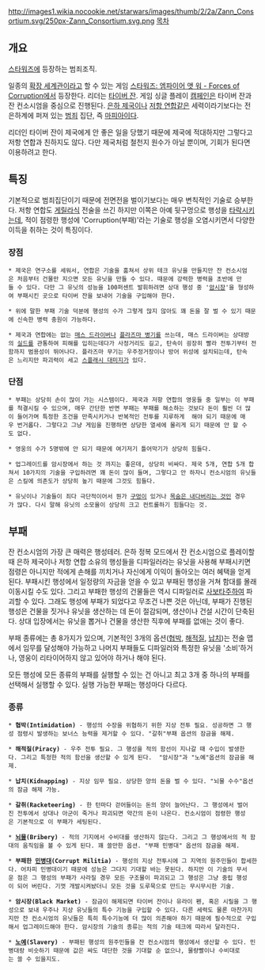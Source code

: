 http://images1.wikia.nocookie.net/starwars/images/thumb/2/2a/Zann_Consortium.svg/250px-Zann_Consortium.svg.png
[[목차]]

== 개요 ==
[[스타워즈]]에 등장하는 범죄조직.

일종의 [[확장 세계관]]이라고 할 수 있는 게임 [[스타워즈: 엠파이어 앳 워 - Forces of Corruption]]에서 등장한다. 리더는 [[타이버 잔]]. 게임 싱글 플레이 [[캠페인]]은 타이버 잔과 잔 컨소시엄을 중심으로 진행된다. [[은하 제국]]이나 [[저항 연합]]같은 세력이라기보다는 전 은하계에 퍼져 있는 [[범죄]] 집단, 즉 [[마피아]]이다.

리더인 타이버 잔이 제국에게 안 좋은 일을 당했기 때문에 제국에 적대하지만 그렇다고 저항 연합과 친하지도 않다. 다만 제국처럼 철천지 원수가 아닐 뿐이며, 기회가 된다면 이용하려고 한다.

== 특징 ==
기본적으로 범죄집단이기 때문에 전면전을 벌이기보다는 매우 변칙적인 기술로 승부한다. 저항 연합도 [[게릴라]]식 전술을 쓰긴 하지만 이쪽은 아예 뒷구멍으로 행성을 [[타락]]시키는데, 적이 점령한 행성에 'Corruption(부패)'라는 기술로 행성을 오염시키면서 다양한 이득을 취하는 것이 특징이다. 

=== 장점 ===
 * 제국은 연구소를 세워서, 연합은 기술을 훔쳐서 상위 테크 유닛을 만들지만 잔 컨소시엄은 처음부터 건물만 지으면 모든 유닛을 만들 수 있다. 때문에 강력한 병력을 초반에 만들 수 있다. 다만 그 유닛의 성능을 100퍼센트 발휘하려면 상대 행성 중 '[[암시장]]'을 형성하여 부패시킨 곳으로 타이버 잔을 보내어 기술을 구입해야 한다. 

 * 위에 말한 부패 기술 덕분에 행성의 수가 그렇게 많지 않아도 꽤 돈을 잘 벌 수 있기 때문에 신속한 병력 충원이 가능하다. 

 * 제국과 연합에는 없는 [[매스 드라이버]]나 [[플라즈마 병기]]를 쓰는데, 매스 드라이버는 상대방의 [[실드]]를 관통하여 피해를 입히는데다가 사정거리도 길고, 탄속이 굉장히 빨라 전투기부터 전함까지 범용성이 뛰어나다. 플라즈마 무기는 우주정거장이나 방어 위성에 설치되는데, 탄속은 느리지만 파괴력이 세고 [[스플래시 대미지]]가 있다. 

=== 단점 ===
 * 부패는 상당히 손이 많이 가는 시스템이다. 제국과 저항 연합의 영웅들 중 일부는 이 부패를 척결시킬 수 있으며, 매우 간단한 반면 부패는 부패를 해소하는 것보다 돈이 훨씬 더 많이 들어가며 특정한 조건을 만족시키거나 반복적인 전투를 지루하게  해야 되기 때문에 매우 번거롭다. 그렇다고 그냥 게임을 진행하면 상당한 열세에 몰리게 되기 때문에 안 할 수도 없다.

 * 영웅의 수가 5명밖에 안 되기 때문에 여기저기 틀어막기가 상당히 힘들다. 

 * 업그레이드를 암시장에서 하는 것 까지는 좋은데, 상당히 비싸다. 제국 5개, 연합 5개 합쳐서 10가지의 기술을 구입하려면 꽤 돈이 많이 들며, 그렇다고 안 하자니 컨소시엄의 유닛들은 스킬에 의존도가 상당히 높기 때문에 그것도 힘들다. 

 * 유닛이나 기술들이 죄다 극단적이어서 뭔가 [[구멍]]이 있거나 [[목숨은 내다버리는 것]]인 경우가 많다. 다시 말해 유닛의 소모율이 상당히 크고 컨트롤하기 힘들다는 것.

== 부패 ==
잔 컨소시엄의 가장 큰 매력은 행성테러. 은하 정복 모드에서 잔 컨소시엄으로 플레이할 때 은하 제국이나 저항 연합 소유의 행성들을 디파일러라는 유닛을 사용해 부패시키면 점령은 아니지만 적에게 손해를 끼치거나 자신에게 이익이 돌아오는 여러 혜택을 얻게 된다. 부패시킨 행성에서 일정량의 자금을 얻을 수 있고 부패된 행성을 거쳐 함대를 몰래 이동시킬 수도 있다. 그리고 부패한 행성의 건물들은 역시 디파일러로 [[사보타주]]하여 파괴할 수 있다. 그래도 행성에 부패가 되었다고 무조건 나쁜 것은 아닌데, 부패가 진행된 행성은 건물을 짓거나 유닛을 생산하는 데 돈이 절감되며, 생산이나 건설 시간이 단축된다. 상대 입장에서는 유닛을 뽑거나 건물을 생산한 직후에 부패를 없애는 것이 좋다. 

부패 종류에는 총 8가지가 있으며, 기본적인 3개의 옵션([[협박]], [[해적]]질, [[납치]])는 전술 맵에서 임무를 달성해야 가능하고 나머지 부패들도 디파일러와 특정한 유닛을 '소비'하거나, 영웅이 리타이어하지 않고 있어야 하거나 해야 된다.

모든 행성에 모든 종류의 부패를 실행할 수 있는 건 아니고 최고 3개 중 하나의 부패를 선택해서 실행할 수 있다. 실행 가능한 부패는 행성마다 다르다.

=== 종류 ===
 * '''협박(Intimidation)''' - 행성의 수장을 위협하기 위한 지상 전투 필요. 성공하면 그 행성 점령시 발생하는 보너스 능력을 제거할 수 있다. "갈취"부패 옵션의 잠금을 해제. 

 * '''해적질(Piracy)''' - 우주 전투 필요. 그 행성을 적의 함선이 지나갈 때 수입이 발생한다. 그리고 특정한 적의 함선을 생산할 수 있게 된다.  "암시장"과 "노예"옵션의 잠금을 해제. 

 * '''납치(Kidnapping)''' - 지상 임무 필요. 상당한 양의 돈을 벌 수 있다. "뇌물 수수"옵션의 잠금 해제 가능.

 * '''갈취(Racketeering)''' - 한 턴마다 걷어들이는 돈의 양이 늘어난다. 그 행성에서 벌어진 전투에서 상대나 아군이 죽거나 파괴되면 약간의 돈이 나온다. 컨소시엄이 점령한 행성은 기본적으로 이 부패가 세팅된다.

 * '''[[뇌물]](Bribery)''' - 적의 기지에서 수비대를 생산하지 않는다. 그리고 그 행성에서의 적 함대의 움직임을 볼 수 있게 된다. 꽤 쓸만한 옵션. "부패 민병대" 옵션의 잠금을 해제. 

 * '''부패한 [[민병대]](Corrupt Militia)''' - 행성의 지상 전투시에 그 지역의 원주민들이 합세한다. 어차피 민병대이기 때문에 성능은 그다지 기대할 바는 못된다. 하지만 이 기술의 무서운 점은 그 행성의 부패가 사라질 경우 모든 구조물이 파괴되고 그 행성은 그냥 중립 행성이 되어 버린다. 기껏 개발시켜놨더니 모든 것을 도루묵으로 만드는 무시무시한 기술.

 * '''암시장(Black Market)''' - 잠금이 해제되면 타이버 잔이나 유라이 펜, 혹은 시릴을 그 행성으로 보내 우주나 지상 유닛들의 특수 기능을 구입할 수 있다. 다른 세력도 물론 마찬가지지만 잔 컨소시엄의 유닛들은 특히 특수기능에 더 많이 의존해야 하기 때문에 필수적으로 구입해서 업그레이드해야 한다. 암시장의 기술의 종류는 적의 기술 테크에 따라서 달라진다. 

 * '''[[노예]](Slavery)''' - 부패된 행성의 원주민들을 잔 컨소시엄의 행성에서 생산할 수 있다. 민병대랑 비슷하기 때문에 값은 싸도 대단한 것을 기대할 순 없으나, 물량빨이나 수비대로는 쓸 수 있을지도.
